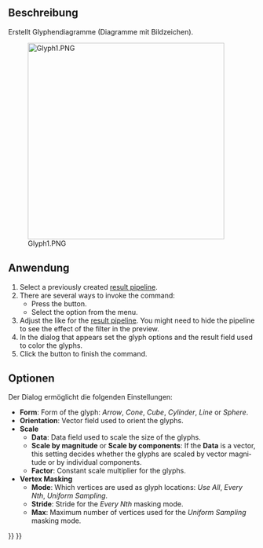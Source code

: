 <languages/>

<div lang="en" dir="ltr" class="mw-content-ltr">
{{Docnav
|[[FEM_PostFilterContours|Contours filter]]
|[[FEM_PostFilterDataAlongLine|Line clip filter]]
|[[FEM_Workbench|FEM]]
|IconL=FEM_PostFilterContours.svg
|IconR=FEM_PostFilterDataAlongLine.svg
|IconC=Workbench_FEM.svg
}}
</div>

{{GuiCommand/de
|Name=FEM PostFilterGlyph
|Name/de=FEM NachbereitungFilterGlyphe
|MenuLocation=Ergebnisse → Glyphenfilter
|Workbenches=[[FEM_Workbench/de|FEM]]
|Shortcut={{KEY|F}} {{KEY|G}}
|Version=1.1
|SeeAlso=[[FEM_PostPipelineFromResult/de|FEM PipelineVonErgebnis]], [[FEM_PostCreateFunctions/de|FEM Filterfunktionen]], [[FEM_tutorial/de|FEM Anleitung]]
}}

<span id="Description"></span>
==Beschreibung==

Erstellt Glyphendiagramme (Diagramme mit Bildzeichen).

[[File:Glyph1.PNG|400px]]

{{Caption|Beispiel eines Glyphenfilters}}

<span id="Usage"></span>
==Anwendung==

<div lang="en" dir="ltr" class="mw-content-ltr">
# Select a previously created [[FEM_PostPipelineFromResult|result pipeline]].
# There are several ways to invoke the command:
#* Press the {{Button|[[Image:FEM_PostFilterGlyph.svg|16px]] [[FEM_PostFilterGlyph|Glyph Filter]]}} button.
#* Select the {{MenuCommand|Results → [[Image:FEM_PostFilterGlyph.svg|16px]] Glyph Filter}} option from the menu.
# Adjust the {{MenuCommand|Result display options}} like for the [[FEM_PostPipelineFromResult|result pipeline]]. You might need to hide the pipeline to see the effect of the filter in the preview.
# In the dialog that appears set the glyph options and the result field used to color the glyphs.
# Click the {{Button|OK}} button to finish the command.
</div>

<span id="Options"></span>
==Optionen==

Der Dialog ermöglicht die folgenden Einstellungen:

<div lang="en" dir="ltr" class="mw-content-ltr">
* '''Form''': Form of the glyph: ''Arrow'', ''Cone'', ''Cube'', ''Cylinder'', ''Line'' or ''Sphere''.
* '''Orientation''': Vector field used to orient the glyphs.
* '''Scale'''
** '''Data''': Data field used to scale the size of the glyphs.
** '''Scale by magnitude''' or '''Scale by components''': If the '''Data''' is a vector, this setting decides whether the glyphs are scaled by vector magnitude or by individual components.
** '''Factor''': Constant scale multiplier for the glyphs.
* '''Vertex Masking'''
** '''Mode''': Which vertices are used as glyph locations: ''Use All'', ''Every Nth'', ''Uniform Sampling''.
** '''Stride''': Stride for the ''Every Nth'' masking mode.
** '''Max''': Maximum number of vertices used for the ''Uniform Sampling'' masking mode.
</div>


<div lang="en" dir="ltr" class="mw-content-ltr">
{{Docnav
|[[FEM_PostFilterContours|Contours filter]]
|[[FEM_PostFilterDataAlongLine|Line clip filter]]
|[[FEM_Workbench|FEM]]
|IconL=FEM_PostFilterContours.svg
|IconR=FEM_PostFilterDataAlongLine.svg
|IconC=Workbench_FEM.svg
}}
</div>

{{FEM Tools navi{{#translation:}}}}
{{Userdocnavi{{#translation:}}}}